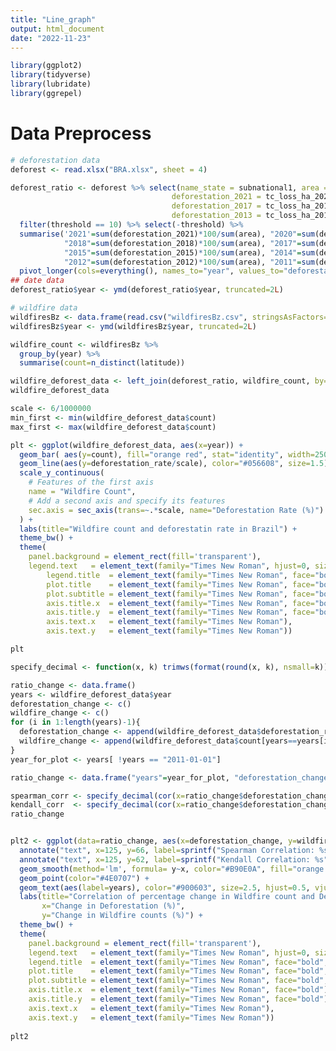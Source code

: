 ```yaml
---
title: "Line_graph"
output: html_document
date: "2022-11-23"
---
```


```r
library(ggplot2)
library(tidyverse)
library(lubridate)
library(ggrepel)
```

# Data Preprocess
```r
# deforestation data
deforest <- read.xlsx("BRA.xlsx", sheet = 4)

deforest_ratio <- deforest %>% select(name_state = subnational1, area = extent_2010_ha, threshold, 
                                    deforestation_2021 = tc_loss_ha_2021, deforestation_2020=tc_loss_ha_2020, deforestation_2019=tc_loss_ha_2019, deforestation_2018=tc_loss_ha_2018,
                                    deforestation_2017 = tc_loss_ha_2017, deforestation_2016=tc_loss_ha_2016, deforestation_2015=tc_loss_ha_2015, deforestation_2014=tc_loss_ha_2014,
                                    deforestation_2013 = tc_loss_ha_2013, deforestation_2012=tc_loss_ha_2012, deforestation_2011=tc_loss_ha_2011) %>% 
  filter(threshold == 10) %>% select(-threshold) %>% 
  summarise('2021'=sum(deforestation_2021)*100/sum(area), "2020"=sum(deforestation_2020)*100/sum(area), "2019"=sum(deforestation_2019)*100/sum(area),
            "2018"=sum(deforestation_2018)*100/sum(area), "2017"=sum(deforestation_2017)*100/sum(area), "2016"=sum(deforestation_2016)*100/sum(area),
            "2015"=sum(deforestation_2015)*100/sum(area), "2014"=sum(deforestation_2014)*100/sum(area), "2013"=sum(deforestation_2013)*100/sum(area),
            "2012"=sum(deforestation_2012)*100/sum(area), "2011"=sum(deforestation_2011)*100/sum(area)) %>%
  pivot_longer(cols=everything(), names_to="year", values_to="deforestation_rate") 
## date data
deforest_ratio$year <- ymd(deforest_ratio$year, truncated=2L)

# wildfire data
wildfiresBz <- data.frame(read.csv("wildfiresBz.csv", stringsAsFactors=FALSE))
wildfiresBz$year <- ymd(wildfiresBz$year, truncated=2L)

wildfire_count <- wildfiresBz %>%
  group_by(year) %>%
  summarise(count=n_distinct(latitude))

wildfire_deforest_data <- left_join(deforest_ratio, wildfire_count, by="year")
wildfire_deforest_data 
```
```r
scale <- 6/1000000
min_first <- min(wildfire_deforest_data$count)
max_first <- max(wildfire_deforest_data$count)

plt <- ggplot(wildfire_deforest_data, aes(x=year)) +
  geom_bar( aes(y=count), fill="orange red", stat="identity", width=250) +
  geom_line(aes(y=deforestation_rate/scale), color="#056608", size=1.5) +
  scale_y_continuous(
    # Features of the first axis
    name = "Wildfire Count",
    # Add a second axis and specify its features
    sec.axis = sec_axis(trans=~.*scale, name="Deforestation Rate (%)")
  ) +
  labs(title="Wildfire count and deforestatin rate in Brazil") +
  theme_bw() + 
  theme(
    panel.background = element_rect(fill='transparent'),
    legend.text   = element_text(family="Times New Roman", hjust=0, size=8),
        legend.title  = element_text(family="Times New Roman", face="bold", hjust=0, size=8),
        plot.title    = element_text(family="Times New Roman", face="bold", hjust=0.5),
        plot.subtitle = element_text(family="Times New Roman", face="bold", hjust=0.5),
        axis.title.x  = element_text(family="Times New Roman", face="bold"),
        axis.title.y  = element_text(family="Times New Roman", face="bold"),
        axis.text.x   = element_text(family="Times New Roman"),
        axis.text.y   = element_text(family="Times New Roman"))

plt
```

```r

specify_decimal <- function(x, k) trimws(format(round(x, k), nsmall=k))

ratio_change <- data.frame()
years <- wildfire_deforest_data$year
deforestation_change <- c()
wildfire_change <- c()
for (i in 1:length(years)-1){
  deforestation_change <- append(wildfire_deforest_data$deforestation_rate[years==years[i+1]]*100/wildfire_deforest_data$deforestation_rate[years==years[i]] ,deforestation_change)
  wildfire_change <- append(wildfire_deforest_data$count[years==years[i+1]]*100/wildfire_deforest_data$count[years==years[i]] ,wildfire_change)
}
year_for_plot <- years[ !years == "2011-01-01"]

ratio_change <- data.frame("years"=year_for_plot, "deforestation_change"=deforestation_change, "wildfire_change"=wildfire_change)

spearman_corr <- specify_decimal(cor(x=ratio_change$deforestation_change, y=ratio_change$wildfire_change, method="spearman"), 3)
kendall_corr  <- specify_decimal(cor(x=ratio_change$deforestation_change, y=ratio_change$wildfire_change, method="kendall"), 3)
ratio_change


plt2 <- ggplot(data=ratio_change, aes(x=deforestation_change, y=wildfire_change)) +
  annotate("text", x=125, y=66, label=sprintf("Spearman Correlation: %s", spearman_corr), family="Times New Roman", hjust=0, size=3.5) +
  annotate("text", x=125, y=62, label=sprintf("Kendall Correlation: %s", kendall_corr), family="Times New Roman", hjust=0, size=3.5) +
  geom_smooth(method='lm', formula= y~x, color="#B90E0A", fill="orange red") + 
  geom_point(color="#4E0707") +
  geom_text(aes(label=years), color="#900603", size=2.5, hjust=0.5, vjust=1.4, family="Times New Roman") +
  labs(title="Correlation of percentage change in Wildfire count and Deforestation rate",
       x="Change in Deforestation (%)",
       y="Change in Wildfire counts (%)") +
  theme_bw() + 
  theme(
    panel.background = element_rect(fill='transparent'), 
    legend.text   = element_text(family="Times New Roman", hjust=0, size=8),
    legend.title  = element_text(family="Times New Roman", face="bold", hjust=0, size=8),
    plot.title    = element_text(family="Times New Roman", face="bold", hjust=0.5),
    plot.subtitle = element_text(family="Times New Roman", face="bold", hjust=0.5),
    axis.title.x  = element_text(family="Times New Roman", face="bold"),
    axis.title.y  = element_text(family="Times New Roman", face="bold"),
    axis.text.x   = element_text(family="Times New Roman"),
    axis.text.y   = element_text(family="Times New Roman"))
  
plt2
```

